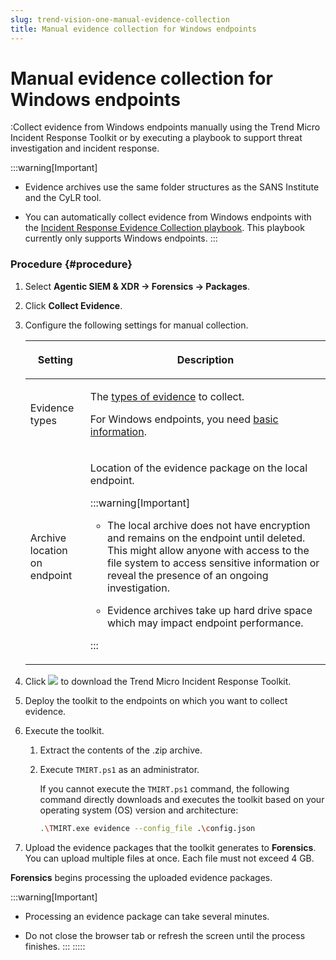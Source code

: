 ```yaml
---
slug: trend-vision-one-manual-evidence-collection
title: Manual evidence collection for Windows endpoints
---
```

# Manual evidence collection for Windows endpoints

:Collect evidence from Windows endpoints manually using the Trend Micro Incident Response Toolkit or by executing a playbook to support threat investigation and incident response.

:::warning[Important]

- Evidence archives use the same folder structures as the SANS Institute and the CyLR tool.

- You can automatically collect evidence from Windows endpoints with the [Incident Response Evidence Collection playbook](create-ir-collection-playbooks.mdx). This playbook currently only supports Windows endpoints.
:::

### Procedure {#procedure}

1.  Select **Agentic SIEM & XDR → Forensics → Packages**.

2.  Click **Collect Evidence**.

3.  Configure the following settings for manual collection.

    <table>
    <colgroup>
    <col style="width: 20%" />
    <col style="width: 80%" />
    </colgroup>
    <thead>
    <tr>
    <th><p>Setting</p></th>
    <th><p>Description</p></th>
    </tr>
    </thead>
    <tbody>
    <tr>
    <td><p>Evidence types</p></td>
    <td><p>The <a href="trend-vision-one-supported-evidence-types-overview">types of evidence</a> to collect.</p>
    <p>For Windows endpoints, you need <a href="trend-vision-one-basic-information-windows">basic information</a>.</p></td>
    </tr>
    <tr>
    <td><p>Archive location on endpoint</p></td>
    <td><p>Location of the evidence package on the local endpoint.</p>


    :::warning[Important]

    <ul>
    <li><p>The local archive does not have encryption and remains on the endpoint until deleted. This might allow anyone with access to the file system to access sensitive information or reveal the presence of an ongoing investigation.</p></li>
    <li><p>Evidence archives take up hard drive space which may impact endpoint performance.</p></li>
    </ul>


    :::

    </td>
    </tr>
    </tbody>
    </table>

4.  Click ![](/images/download_icon=5c7476c2-cf15-4572-b7cd-5fc67a57d22f.webp) to download the Trend Micro Incident Response Toolkit.

5.  Deploy the toolkit to the endpoints on which you want to collect evidence.

6.  Execute the toolkit.

    1.  Extract the contents of the .zip archive.

    2.  Execute `TMIRT.ps1` as an administrator.

        If you cannot execute the `TMIRT.ps1` command, the following command directly downloads and executes the toolkit based on your operating system (OS) version and architecture:

        ```bash
        .\TMIRT.exe evidence --config_file .\config.json
        ```

7.  Upload the evidence packages that the toolkit generates to **Forensics**. You can upload multiple files at once. Each file must not exceed 4 GB.

**Forensics** begins processing the uploaded evidence packages.

:::warning[Important]

- Processing an evidence package can take several minutes.

- Do not close the browser tab or refresh the screen until the process finishes.
:::
:::::

